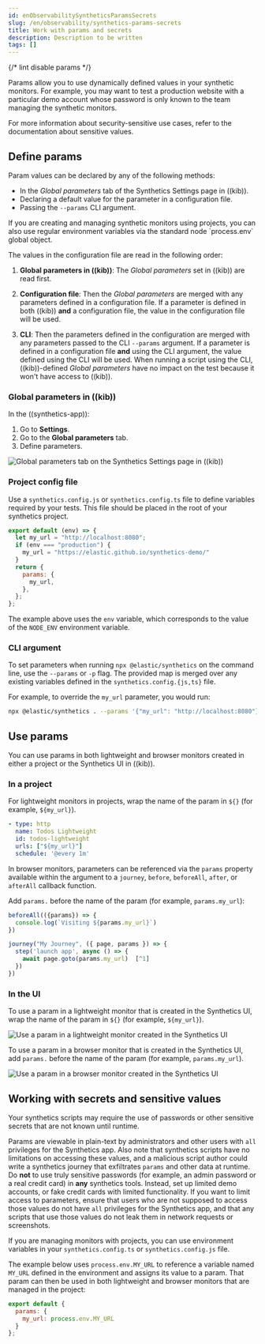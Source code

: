 ```yaml
---
id: enObservabilitySyntheticsParamsSecrets
slug: /en/observability/synthetics-params-secrets
title: Work with params and secrets
description: Description to be written
tags: []
---
```


{/* lint disable params */}
<div id="synthetics-params-secrets"></div>

Params allow you to use dynamically defined values in your synthetic monitors.
For example, you may want to test a production website with a particular
demo account whose password is only known to the team managing the synthetic monitors.

For more information about security-sensitive use cases, refer to the <DocLink id="enObservabilitySyntheticsParamsSecrets" section="working-with-secrets-and-sensitive-values">documentation about sensitive values</DocLink>.

<div id="synthetics-params-secrets-define"></div>

## Define params

Param values can be declared by any of the following methods:

* In the _Global parameters_ tab of the <DocLink id="enObservabilitySyntheticsSettings" section="global-parameters">Synthetics Settings page in ((kib))</DocLink>.
* Declaring a default value for the parameter in a <DocLink id="enObservabilitySyntheticsParamsSecrets" section="project-config-file">configuration file</DocLink>.
* Passing the `--params` <DocLink id="enObservabilitySyntheticsParamsSecrets" section="cli-argument">CLI argument</DocLink>.

<DocCallOut title="Note">
If you are creating and managing synthetic monitors using
<DocLink id="enObservabilitySyntheticsGetStartedProject">projects</DocLink>, you can also use regular environment
variables via the standard node `process.env` global object.
</DocCallOut>

The values in the configuration file are read in the following order:

1. **Global parameters in ((kib))**: The _Global parameters_ set in ((kib)) are read first.
1. **Configuration file**: Then the _Global parameters_ are merged with any parameters defined in a configuration file.
    If a parameter is defined in both ((kib)) **and** a configuration file,
    the value in the configuration file will be used.

1. **CLI**: Then the parameters defined in the configuration are merged with any parameters passed to the CLI `--params` argument.
    If a parameter is defined in a configuration file **and** using the CLI argument,
    the value defined using the CLI will be used.
    When running a script using the CLI, ((kib))-defined _Global parameters_ have no impact
    on the test because it won't have access to ((kib)).

<div id="synthetics-params-secrets-kibana"></div>

### Global parameters in ((kib))

In the ((synthetics-app)):

1. Go to **Settings**.
1. Go to the **Global parameters** tab.
1. Define parameters.

![Global parameters tab on the Synthetics Settings page in ((kib))](images/synthetics-params-secrets-kibana-define.png)

<div id="synthetics-dynamic-configs"></div>

### Project config file

Use a `synthetics.config.js` or `synthetics.config.ts` file to define variables required by your tests.
This file should be placed in the root of your synthetics project.

```js
export default (env) => {
  let my_url = "http://localhost:8080";
  if (env === "production") {
    my_url = "https://elastic.github.io/synthetics-demo/"
  }
  return {
    params: {
      my_url,
    },
  };
};
```

The example above uses the `env` variable, which corresponds to the value of the `NODE_ENV` environment variable.

<div id="synthetics-cli-params"></div>

### CLI argument

To set parameters when running <DocLink id="enObservabilitySyntheticsCommandReference">`npx @elastic/synthetics` on the command line</DocLink>,
use the `--params` or `-p` flag. The provided map is merged over any existing variables defined in the `synthetics.config.{js,ts}` file.

For example, to override the `my_url` parameter, you would run:

```sh
npx @elastic/synthetics . --params '{"my_url": "http://localhost:8080"}'
```

<div id="synthetics-params-secrets-use"></div>

## Use params

You can use params in both lightweight and browser monitors created in
either a project or the Synthetics UI in ((kib)).

<div id="synthetics-params-secrets-use-project"></div>

### In a project

For lightweight monitors in projects, wrap the name of the param in `${}` (for example, `${my_url}`).

```yaml
- type: http
  name: Todos Lightweight
  id: todos-lightweight
  urls: ["${my_url}"]
  schedule: '@every 1m'
```

In browser monitors, parameters can be referenced via the `params` property available within the
argument to a `journey`, `before`, `beforeAll`, `after`, or `afterAll` callback function.

Add `params.` before the name of the param (for example, `params.my_url`):

```js
beforeAll(({params}) => {
  console.log(`Visiting ${params.my_url}`)
})

journey("My Journey", ({ page, params }) => {
  step('launch app', async () => {
    await page.goto(params.my_url)  [^1]
  })
})
```
[^1]: If you are using TypeScript, replace `params.my_url` with `params.my_url as string`.

<div id="synthetics-params-secrets-use-ui"></div>

### In the UI

To use a param in a lightweight monitor that is created in the Synthetics UI,
wrap the name of the param in `${}` (for example, `${my_url}`).

![Use a param in a lightweight monitor created in the Synthetics UI](images/synthetics-params-secrets-kibana-use-lightweight.png)

To use a param in a browser monitor that is created in the Synthetics UI,
add `params.` before the name of the param (for example, `params.my_url`).

![Use a param in a browser monitor created in the Synthetics UI](images/synthetics-params-secrets-kibana-use-browser.png)

<div id="synthetics-secrets-sensitive"></div>

## Working with secrets and sensitive values

Your synthetics scripts may require the use of passwords or other sensitive secrets that are not known until runtime.

<DocCallOut title="Warning" color="warning">

Params are viewable in plain-text by administrators and other users with `all` privileges for
the Synthetics app.
Also note that synthetics scripts have no limitations on accessing these values, and a malicious script author could write a
synthetics journey that exfiltrates `params` and other data at runtime.
Do **not** to use truly sensitive passwords (for example, an admin password or a real credit card)
in **any** synthetics tools.
Instead, set up limited demo accounts, or fake credit cards with limited functionality.
If you want to limit access to parameters, ensure that users who are not supposed to access those values
do not have `all` privileges for the Synthetics app, and that any scripts that use those values
do not leak them in network requests or screenshots.

</DocCallOut>

If you are managing monitors with projects, you can use environment variables
in your `synthetics.config.ts` or `synthetics.config.js` file.

The example below uses `process.env.MY_URL` to reference a variable named `MY_URL`
defined in the environment and assigns its value to a param. That param can then
be used in both lightweight and browser monitors that are managed in the project:

```js
export default {
  params: {
    my_url: process.env.MY_URL
  }
};
```
